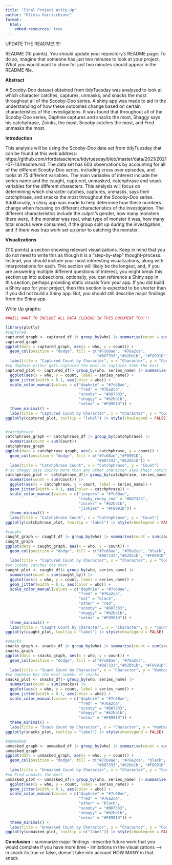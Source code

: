 ```yaml
---
title: "Final Project Write-Up"
author: "Olivia Varricchione"
format: 
  html:
    embed-resources: true
---
```


UPDATE THE README!!!!!!

README (10 points). You should update your repository’s README page. To do so, imagine that someone has just two minutes to look at your project. What you would want to show for just two minutes should appear in the README file.


**Abstract**

A Scooby-Doo dataset obtained from tidyTuesday was analyzed to look at which character catches, captures, unmasks, and snacks the most throughout all of the Scooby-Doo series. A shiny app was made to aid in the understanding of how these outcomes change based on certain characteristics of the investigations. It was found that throughout all of the Scooby-Doo series, Daphnie captures and snacks the most, Shaggy says his catchphrase, Zoinks, the most, Scooby catches the most, and Fred unmasks the most.

**Introduction**

This analysis will be using the Scooby-Doo data set from tidyTuesday that can be found at this web address: https://github.com/rfordatascience/tidytuesday/blob/master/data/2021/2021-07-13/readme.md. The data set has 603 observations by accounting for all of the different Scooby-Doo series, including cross over episodes, and looks at 75 different variables. The main variables of interest include the series name and the caught, captured, unmasked, catchphrase and snack variables for the different characters. This analysis will focus on determining which character catches, captures, unmasks, says their catchphrase, and snacks the most throughout the Scooby-Doo series. Additionally, a shiny app was made to help determine how these numbers change when focusing on different characteristics of the investigation. The different characteristics include the culprit's gender, how many monsters there were, if the monster was real, what type of monster it was, how many total snacks were consumed, if the group split up during the investigation, and if there was trap work set up prior to catching the monster.

**Visualizations**

(110 points) a section showing relevant visualizations. Keep in mind that you do not need to write this as though it is a “step-by-step” thought-process. Instead, you should include your most interesting visualizations, along with interpretations for each. This section will likely be the longest, and, if you are answering multiple different questions of interest, you might break this section up into subsections.
optionally, you can reference a Shiny app in this section, perhaps providing static visuals from your app. If you did build a Shiny app for your project, then this section is expected to be shorter than if you did not build a Shiny app. But, you should still describe major findings from the Shiny app.

Write Up graphs:
```r
##WILL WANT TO INCLUDE ALL DATA CLEAING IN THIS DOCUMENT TOO!!!

library(plotly)
#captured
captured_graph <- captured_df |> group_by(who) |> summarise(count = sum(captured_by))
captured_graph
ggplot(data = captured_graph, aes(x = who, y = count)) +
  geom_col(position = "dodge", fill = c("#7c68ae", "#76a2ca",
                                        "#B87333","#b2bb1b", "#F8991D")) +
  labs(title = "Captured Count by Character", x = "Character", y = "Count")
#so daphnie either gets captured the most or captures them the most
captured_plot <- captured_df|> group_by(who, series_name) |> summarise(count = sum(captured_by)) |>
  ggplot(aes(x = who, y = count, label = series_name)) +
  geom_jitter(width = 0.1, aes(color = who)) +
  scale_color_manual(values = c("daphnie" = "#7c68ae",
                                "fred" = "#76a2ca",
                                "scooby" = "#B87333",
                                "shaggy" = "#b2bb1b",
                                "velma" = "#F8991D")) +
  theme_minimal() +
  labs(title = "Captured Count by Character", x = "Character", y = "Count")
ggplotly(captured_plot, tooltip = "label") |> style(showlegend = FALSE)


#catchphrase
catchphrase_graph <- catchphrase_df |> group_by(catchphrase) |> 
  summarise(count = sum(Count))
catchphrase_graph
ggplot(data = catchphrase_graph, aes(x = catchphrase, y = count)) +
  geom_col(position = "dodge", fill = c("#7c68ae","#F8991D",
                                        "#B87333","#b2bb1b")) +
  labs(title = "Catchphrase Count", x = "Catchphrase", y = "Count")
# so Shaggy says Zoinks more than any other character says their catchphrase
catchphrase_plot <- catchphrase_df|> group_by(catchphrase, series_name) |> 
  summarise(count = sum(Count)) |>
  ggplot(aes(x = catchphrase, y = count, label = series_name)) +
  geom_jitter(width = 0.1, aes(color = catchphrase)) +
  scale_color_manual(values = c("jeepers" = "#7c68ae",
                                "rooby_rooby_roo" = "#B87333",
                                "zoinks" = "#b2bb1b",
                                "jinkies" = "#F8991D")) +
  theme_minimal() +
  labs(title = "Catchphrase Count", x = "Catchphrase", y = "Count")
ggplotly(catchphrase_plot, tooltip = "label") |> style(showlegend = FALSE)

#caught
caught_graph <- caught_df |> group_by(who) |> summarise(count = sum(caught_by))
caught_graph
ggplot(data = caught_graph, aes(x = who, y = count)) +
  geom_col(position = "dodge", fill = c("#7c68ae", "#76a2ca", "black", "red",
                                        "#B87333","#b2bb1b", "#F8991D")) +
  labs(title = "Captured Count by Character", x = "Character", y = "Count")
#so Scooby catches the most
caught_plot <- caught_df|> group_by(who, series_name) |> 
  summarise(count = sum(caught_by)) |>
  ggplot(aes(x = who, y = count, label = series_name)) +
  geom_jitter(width = 0.1, aes(color = who)) +
  scale_color_manual(values = c("daphnie" = "#7c68ae",
                                "fred" = "#76a2ca",
                                "not" = "black",
                                "other" = "red",
                                "scooby" = "#B87333",
                                "shaggy" = "#b2bb1b",
                                "velma" = "#F8991D")) +
  theme_minimal() +
  labs(title = "Caught Count by Character", x = "Character", y = "Count")
ggplotly(caught_plot, tooltip = "label") |> style(showlegend = FALSE)

#snacks
snacks_graph <- snacks_df |> group_by(who) |> summarise(count = sum(snacks))
snacks_graph
ggplot(data = snacks_graph, aes(x = who, y = count)) +
  geom_col(position = "dodge", fill = c("#7c68ae", "#76a2ca",
                                        "#B87333","#b2bb1b", "#F8991D")) +
  labs(title = "Snack Count by Character", x = "Character", y = "Number of Snacks")
#so Daphnie has the most number of snacks
snacks_plot <- snacks_df|> group_by(who, series_name) |> 
  summarise(count = sum(snacks)) |>
  ggplot(aes(x = who, y = count, label = series_name)) +
  geom_jitter(width = 0.1, aes(color = who)) +
  scale_color_manual(values = c("daphnie" = "#7c68ae",
                                "fred" = "#76a2ca",
                                "scooby" = "#B87333",
                                "shaggy" = "#b2bb1b",
                                "velma" = "#F8991D")) +
  theme_minimal() +
  labs(title = "Snack Count by Character", x = "Character", y = "Number of Snacks")
ggplotly(snacks_plot, tooltip = "label") |> style(showlegend = FALSE)

#unmasked
unmasked_graph <- unmasked_df |> group_by(who) |> summarise(count = sum(unmasked))
unmasked_graph
ggplot(data = unmasked_graph, aes(x = who, y = count)) +
  geom_col(position = "dodge", fill = c("#7c68ae", "#76a2ca", "black",
                                        "#B87333","#b2bb1b", "#F8991D")) +
  labs(title = "Unmasked Count by Character", x = "Character", y = "Count")
#so Fred unmasks the most
unmasked_plot <- unmasked_df|> group_by(who, series_name) |> summarise(count = sum(unmasked)) |>
  ggplot(aes(x = who, y = count, label = series_name)) +
  geom_jitter(width = 0.1, aes(color = who)) +
  scale_color_manual(values = c("daphnie" = "#7c68ae",
                                "fred" = "#76a2ca",
                                "other" = "black",
                                "scooby" = "#B87333",
                                "shaggy" = "#b2bb1b",
                                "velma" = "#F8991D")) +
  theme_minimal() +
  labs(title = "Unmasked Count by Character", x = "Chacacter", y = "Count")
ggplotly(unmasked_plot, tooltip = c("label")) |> style(showlegend = FALSE)
```

**Conclusion**
- summarize major findings
-describe future work that you would complete if you have more time
- limitations in the visualizations --> in snack its true or false, doesn't take into account HOW MANY in that snack
